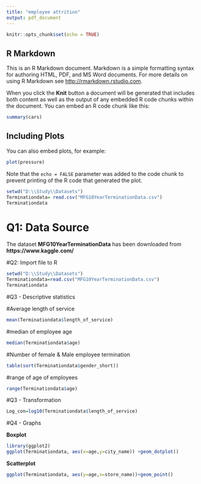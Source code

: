 ---
title: "employee attrition"
output: pdf_document
---

```{r setup, include=FALSE}
knitr::opts_chunk$set(echo = TRUE)
```

## R Markdown

This is an R Markdown document. Markdown is a simple formatting syntax for authoring HTML, PDF, and MS Word documents. For more details on using R Markdown see <http://rmarkdown.rstudio.com>.

When you click the **Knit** button a document will be generated that includes both content as well as the output of any embedded R code chunks within the document. You can embed an R code chunk like this:

```{r cars}
summary(cars)
```

## Including Plots

You can also embed plots, for example:

```{r pressure, echo=FALSE}
plot(pressure)
```

Note that the `echo = FALSE` parameter was added to the code chunk to prevent printing of the R code that generated the plot.

```{r}
setwd("D:\\Study\\Datasets")
Terminationdata= read.csv("MFG10YearTerminationData.csv")
Terminationdata
```

# Q1: Data Source 
The dataset **MFG10YearTerminationData** has been downloaded from **https://www.kaggle.com/**

#Q2: Import file to R

```{r}
setwd("D:\\Study\\Datasets")
Terminationdata=read.csv("MFG10YearTerminationData.csv")
Terminationdata
```
#Q3 - Descriptive statistics

#Average length of service

```{r}
mean(Terminationdata$length_of_service)

```
#median of employee age
```{r}
median(Terminationdata$age)
```
#Number of female & Male employee termination
```{r}
table(sort(Terminationdata$gender_short))
```
#range of age of employees
```{r}
range(Terminationdata$age)
```


#Q3 - Transformation

```{r}
Log_con=log10(Terminationdata$length_of_service)
```


#Q4 - Graphs

**Boxplot**
```{r}
library(ggplot2)
ggplot(Terminationdata, aes(x=age,y=city_name)) +geom_dotplot()
```
**Scatterplot**
```{r}
ggplot(Terminationdata, aes(y=age,x=store_name))+geom_point()
```



